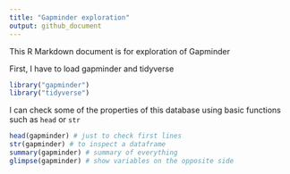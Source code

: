```yaml
---
title: "Gapminder exploration"
output: github_document
---
```


This R Markdown document is for exploration of Gapminder

First, I have to load gapminder and tidyverse
```r
library("gapminder")
library("tidyverse")
```

I can check some of the properties of this database using basic functions such as `head` or `str`
```r
head(gapminder) # just to check first lines
str(gapminder) # to inspect a dataframe
summary(gapminder) # summary of everything
glimpse(gapminder) # show variables on the opposite side
```


